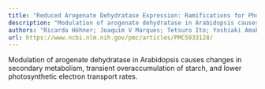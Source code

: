 ```yaml
---
title: "Reduced Arogenate Dehydratase Expression: Ramifications for Photosynthesis and Metabolism1,[OPEN]"
description: "Modulation of arogenate dehydratase in Arabidopsis causes changes in secondary metabolism, transient overaccumulation of starch, and lower photosynthetic electron transport rates...."
authors: "Ricarda Höhner; Joaquim V Marques; Tetsuro Ito; Yoshiaki Amakura; Alan D Budgeon Jr; Karl Weitz; Kim K Hixson; Laurence B Davin; Helmut Kirchhoff; Norman G Lewis"
url: https://www.ncbi.nlm.nih.gov/pmc/articles/PMC5933128/
---
```


Modulation of arogenate dehydratase in Arabidopsis causes changes in secondary metabolism, transient overaccumulation of starch, and lower photosynthetic electron transport rates.

